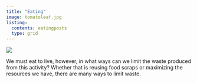 ```yaml
---
title: "Eating"
image: tomatoleaf.jpg
listing:
  contents: eatingposts
  type: grid
---
```


![](tomatoleaf.jpg){fig-align="center"}

We must eat to live, however, in what ways can we limit the waste produced from this activity? Whether that is reusing food scraps or maximizing the resources we have, there are many ways to limit waste. 

